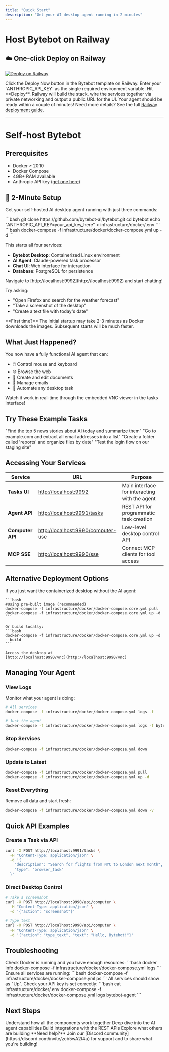 ```yaml
---
title: "Quick Start"
description: "Get your AI desktop agent running in 2 minutes"
---
```


# Host Bytebot on Railway

## ☁️ One-click Deploy on Railway

[![Deploy on Railway](https://railway.com/button.svg)](https://railway.com/deploy/bytebot?referralCode=L9lKXQ)

<Steps>
  <Step title="Visit the Template">
    Click the Deploy Now button in the Bytebot template on Railway.
  </Step>
  <Step title="Add Anthropic Key">
    Enter your `ANTHROPIC_API_KEY` as the single required environment variable.
  </Step>
  <Step title="Deploy &amp; Launch">
    Hit **Deploy**. Railway will build the stack, wire the services together via private networking and output a public URL for the UI. Your agent should be ready within a couple of minutes!
  </Step>
</Steps>

<Note>
  Need more details? See the full <a href="/deployment/railway">Railway deployment guide</a>.
</Note>

---

# Self-host Bytebot

## Prerequisites

- Docker ≥ 20.10
- Docker Compose
- 4GB+ RAM available
- Anthropic API key ([get one here](https://console.anthropic.com))

## 🚀 2-Minute Setup

Get your self-hosted AI desktop agent running with just three commands:

<Steps>
  <Step title="Clone and Configure">
    ```bash 
    git clone https://github.com/bytebot-ai/bytebot.git cd bytebot echo "ANTHROPIC_API_KEY=your_api_key_here" > infrastructure/docker/.env 
    ```
  </Step>

<Step title="Start the Agent Stack">
  ```bash 
  docker-compose -f infrastructure/docker/docker-compose.yml up -d 
  ```

This starts all four services:

- **Bytebot Desktop**: Containerized Linux environment
- **AI Agent**: Claude-powered task processor
- **Chat UI**: Web interface for interaction
- **Database**: PostgreSQL for persistence

</Step>

<Step title="Open the Chat Interface">
Navigate to [http://localhost:9992](http://localhost:9992) and start chatting!

Try asking:

- "Open Firefox and search for the weather forecast"
- "Take a screenshot of the desktop"
- "Create a text file with today's date"

</Step>
</Steps>

<Note>
  **First time?** The initial startup may take 2-3 minutes as Docker downloads
  the images. Subsequent starts will be much faster.
</Note>

## What Just Happened?

You now have a fully functional AI agent that can:

- 🖱️ Control mouse and keyboard
- 🌐 Browse the web
- 📄 Create and edit documents
- 📧 Manage emails
- 🔄 Automate any desktop task

Watch it work in real-time through the embedded VNC viewer in the tasks interface!

## Try These Example Tasks

<CardGroup cols={2}>
  <Card title="Web Research" icon="magnifying-glass">
    "Find the top 5 news stories about AI today and summarize them"
  </Card>
  <Card title="Data Collection" icon="table">
    "Go to example.com and extract all email addresses into a list"
  </Card>
  <Card title="File Management" icon="folder">
    "Create a folder called 'reports' and organize files by date"
  </Card>
  <Card title="Testing" icon="vial">
    "Test the login flow on our staging site"
  </Card>
</CardGroup>

## Accessing Your Services

| Service          | URL                                                                      | Purpose                                       |
| ---------------- | ------------------------------------------------------------------------ | --------------------------------------------- |
| **Tasks UI**     | [http://localhost:9992](http://localhost:9992)                           | Main interface for interacting with the agent |
| **Agent API**    | [http://localhost:9991/tasks](http://localhost:9991/tasks)               | REST API for programmatic task creation       |
| **Computer API** | [http://localhost:9990/computer-use](http://localhost:9990/computer-use) | Low-level desktop control API                 |
| **MCP SSE**      | [http://localhost:9990/sse](http://localhost:9990/sse)                 | Connect MCP clients for tool access           |

## Alternative Deployment Options

<Tabs>
  <Tab title="Desktop Container Only">
    If you just want the containerized desktop without the AI agent:

    ```bash
    #Using pre-built image (recommended)
    docker-compose -f infrastructure/docker/docker-compose.core.yml pull
    docker-compose -f infrastructure/docker/docker-compose.core.yml up -d
    ```

    Or build locally:
    ```bash
    docker-compose -f infrastructure/docker/docker-compose.core.yml up -d --build
    ```

    Access the desktop at
    [http://localhost:9990/vnc](http://localhost:9990/vnc)

  </Tab>
</Tabs>

## Managing Your Agent

### View Logs

Monitor what your agent is doing:

```bash
# All services
docker-compose -f infrastructure/docker/docker-compose.yml logs -f

# Just the agent
docker-compose -f infrastructure/docker/docker-compose.yml logs -f bytebot-agent
```

### Stop Services

```bash
docker-compose -f infrastructure/docker/docker-compose.yml down
```

### Update to Latest

```bash
docker-compose -f infrastructure/docker/docker-compose.yml pull
docker-compose -f infrastructure/docker/docker-compose.yml up -d
```

### Reset Everything

Remove all data and start fresh:

```bash
docker-compose -f infrastructure/docker/docker-compose.yml down -v
```

## Quick API Examples

### Create a Task via API

```bash
curl -X POST http://localhost:9991/tasks \
  -H "Content-Type: application/json" \
  -d '{
    "description": "Search for flights from NYC to London next month",
    "type": "browser_task"
  }'
```

### Direct Desktop Control

```bash
# Take a screenshot
curl -X POST http://localhost:9990/api/computer \
  -H "Content-Type: application/json" \
  -d '{"action": "screenshot"}'

# Type text
curl -X POST http://localhost:9990/api/computer \
  -H "Content-Type: application/json" \
  -d '{"action": "type_text", "text": "Hello, Bytebot!"}'
```

## Troubleshooting

<AccordionGroup>
  <Accordion title="Container won't start">
    Check Docker is running and you have enough resources: 
    ```bash 
    docker info
    docker-compose -f infrastructure/docker/docker-compose.yml logs 
    ```
  </Accordion>
  <Accordion title="Can't connect to tasks UI">
    Ensure all services are running: 
    ```bash 
    docker-compose -f infrastructure/docker/docker-compose.yml ps 
    ``` 
    All services should show as "Up".
  </Accordion>
  <Accordion title="Agent errors or no response">
    Check your API key is set correctly: 
    ```bash 
    cat infrastructure/docker/.env
    docker-compose -f infrastructure/docker/docker-compose.yml logs bytebot-agent 
    ```
  </Accordion>
</AccordionGroup>

## Next Steps

<CardGroup cols={2}>
  <Card
    title="Architecture Overview"
    icon="sitemap"
    href="/core-concepts/architecture"
  >
    Understand how all the components work together
  </Card>
  <Card title="Agent System" icon="robot" href="/core-concepts/agent-system">
    Deep dive into the AI agent capabilities
  </Card>
  <Card title="API Reference" icon="code" href="/api-reference/introduction">
    Build integrations with the REST APIs
  </Card>
  <Card
    title="Use Cases"
    icon="lightbulb"
    href="/core-concepts/agent-system#use-cases"
  >
    Explore what others are building
  </Card>
</CardGroup>

<Note>
  **Need help?** Join our [Discord
  community](https://discord.com/invite/zcb5wA2t4u) for support and to share
  what you're building!
</Note>
